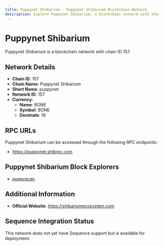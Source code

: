 ```yaml
--- 
title: Puppynet Shibarium - Puppynet Shibarium Blockchain Network
description: Explore Puppynet Shibarium, a blockchain network with chain ID 157. Learn about its native currency, BONE, and how to interact with the network.
---
```


# Puppynet Shibarium

Puppynet Shibarium is a blockchain network with chain ID 157.

## Network Details

- **Chain ID**: 157
- **Chain Name**: Puppynet Shibarium
- **Short Name**: puppynet
- **Network ID**: 157
- **Currency**: 
  - **Name**: BONE
  - **Symbol**: BONE
  - **Decimals**: 18

## RPC URLs

Puppynet Shibarium can be accessed through the following RPC endpoints:

- https://puppynet.shibrpc.com

## Puppynet Shibarium Block Explorers

- [puppyscan](https://puppyscan.shib.io)

## Additional Information

- **Official Website**: https://shibariumecosystem.com

## Sequence Integration Status

This network does not yet have Sequence support but is available for deployment.
